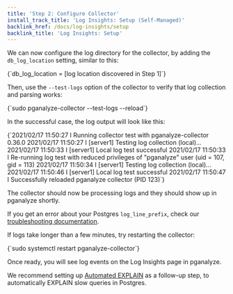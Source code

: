 ```yaml
---
title: 'Step 2: Configure Collector'
install_track_title: 'Log Insights: Setup (Self-Managed)'
backlink_href: /docs/log-insights/setup
backlink_title: 'Log Insights: Setup'
---
```




We can now configure the log directory for the collector, by adding the `db_log_location` setting,
similar to this:

<CodeBlock language="bash">
{`db_log_location = [log location discovered in Step 1]`}
</CodeBlock>

Then, use the `--test-logs` option of the collector to verify that log collection and parsing works:

<CodeBlock language="bash">
{`sudo pganalyze-collector --test-logs --reload`}
</CodeBlock>

In the successful case, the log output will look like this:

<CodeBlock language="text" hideCopy="true">
{`2021/02/17 11:50:27 I Running collector test with pganalyze-collector 0.36.0
2021/02/17 11:50:27 I [server1] Testing log collection (local)...
2021/02/17 11:50:33 I [server1]   Local log test successful
2021/02/17 11:50:33 I Re-running log test with reduced privileges of "pganalyze" user (uid = 107, gid = 113)
2021/02/17 11:50:34 I [server1] Testing log collection (local)...
2021/02/17 11:50:46 I [server1]   Local log test successful
2021/02/17 11:50:47 I Successfully reloaded pganalyze collector (PID 123)`}
</CodeBlock>

The collector should now be processing logs and they should show up in pganalyze shortly.

If you get an error about your Postgres `log_line_prefix`, check our
[troubleshooting documentation](https://pganalyze.com/docs/log-insights/setup/self-managed/troubleshooting#collector-test-error-log_line_prefix-not-supported).

If logs take longer than a few minutes, try restarting the collector:

<CodeBlock language="bash">
{`sudo systemctl restart pganalyze-collector`}
</CodeBlock>

<PublicOnly>
  <p>
    Once ready, you will see log events on the Log Insights page in pganalyze.
  </p>
  <p>
    <ImgLogInsightsScreenshot />
  </p>
  <p>
    We recommend setting up <a href="/docs/explain/setup">Automated EXPLAIN</a> as
    a follow-up step, to automatically EXPLAIN slow queries in Postgres.
  </p>
</PublicOnly>

